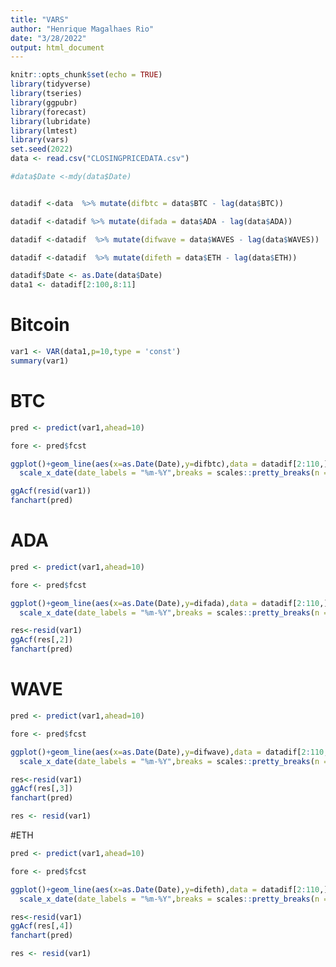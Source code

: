 ```yaml
---
title: "VARS"
author: "Henrique Magalhaes Rio"
date: "3/28/2022"
output: html_document
---
```


```r
knitr::opts_chunk$set(echo = TRUE)
library(tidyverse)
library(tseries)
library(ggpubr)
library(forecast)
library(lubridate)
library(lmtest)
library(vars)
set.seed(2022)
data <- read.csv("CLOSINGPRICEDATA.csv")

```




```r


#data$Date <-mdy(data$Date)


datadif <-data  %>% mutate(difbtc = data$BTC - lag(data$BTC))

datadif <-datadif %>% mutate(difada = data$ADA - lag(data$ADA))

datadif <-datadif  %>% mutate(difwave = data$WAVES - lag(data$WAVES))

datadif <-datadif  %>% mutate(difeth = data$ETH - lag(data$ETH))

datadif$Date <- as.Date(data$Date)
data1 <- datadif[2:100,8:11]
```


# Bitcoin

```r
var1 <- VAR(data1,p=10,type = 'const')
summary(var1)
```
# BTC

```r
pred <- predict(var1,ahead=10)

fore <- pred$fcst

ggplot()+geom_line(aes(x=as.Date(Date),y=difbtc),data = datadif[2:110,])+
  scale_x_date(date_labels = "%m-%Y",breaks = scales::pretty_breaks(n = 15))+geom_line(aes(x=as.Date(data[101:110,]$Date),y=fore$difbtc[,1]),color='red')+labs(title="VAR forecasts for Bitcoin",x="Date")
```

```r
ggAcf(resid(var1))
fanchart(pred)

```



# ADA

```r
pred <- predict(var1,ahead=10)

fore <- pred$fcst

ggplot()+geom_line(aes(x=as.Date(Date),y=difada),data = datadif[2:110,])+
  scale_x_date(date_labels = "%m-%Y",breaks = scales::pretty_breaks(n = 15))+geom_line(aes(x=as.Date(data[101:110,]$Date),y=fore$difada[,1]),color='red')+labs(title="VAR forecasts for ADA",x="Date")
```

```r
res<-resid(var1)
ggAcf(res[,2])
fanchart(pred)

```










# WAVE


```r
pred <- predict(var1,ahead=10)

fore <- pred$fcst

ggplot()+geom_line(aes(x=as.Date(Date),y=difwave),data = datadif[2:110,])+
  scale_x_date(date_labels = "%m-%Y",breaks = scales::pretty_breaks(n = 15))+geom_line(aes(x=as.Date(data[101:110,]$Date),y=fore$difwave[,1]),color='red')+labs(title="VAR forecasts for ADA",x="Date")
```

```r
res<-resid(var1)
ggAcf(res[,3])
fanchart(pred)

```


```r
res <- resid(var1)


```




#ETH

```r
pred <- predict(var1,ahead=10)

fore <- pred$fcst

ggplot()+geom_line(aes(x=as.Date(Date),y=difeth),data = datadif[2:110,])+
  scale_x_date(date_labels = "%m-%Y",breaks = scales::pretty_breaks(n = 15))+geom_line(aes(x=as.Date(data[101:110,]$Date),y=fore$difeth[,1]),color='red')+labs(title="VAR forecasts for ADA",x="Date")
```

```r
res<-resid(var1)
ggAcf(res[,4])
fanchart(pred)

```


```r
res <- resid(var1)


```





